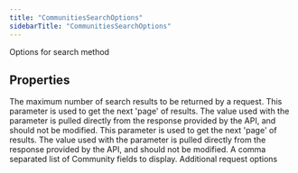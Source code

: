 ```yaml
---
title: "CommunitiesSearchOptions"
sidebarTitle: "CommunitiesSearchOptions"
---
```


Options for search method

## Properties

<ParamField name="maxResults" type="`number`">
The maximum number of search results to be returned by a request.
</ParamField>





<ParamField name="nextToken" type="`string`">
This parameter is used to get the next 'page' of results. The value used with the parameter is pulled directly from the response provided by the API, and should not be modified.
</ParamField>





<ParamField name="paginationToken" type="`string`">
This parameter is used to get the next 'page' of results. The value used with the parameter is pulled directly from the response provided by the API, and should not be modified.
</ParamField>





<ParamField name="communityfields" type="`any`[]">
A comma separated list of Community fields to display.
</ParamField>





<ParamField name="requestOptions" type="[`RequestOptions`](/xdks/typescript/reference/interfaces/RequestOptions)">
Additional request options
</ParamField>



